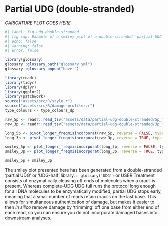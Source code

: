 # Partial UDG (double-stranded)

<!-- ![_CAPTION GOES HERE](assets/images/512px-Salvador_dali_als_Auge.jpg){#fig-double-stranded-caricature} -->

_CARICATURE PLOT GOES HERE_


```r
#| label: fig-udg-double-stranded
#| fig-cap: Example of a smiley plot of a double-stranded 'partial UDG' or 'UDG half' smiley plot. Data taken from library VLI092.A0101 (ERR8958796) of [@Andrades_Valtuena2022-tq]. Damage data generated using [DamageProfiler](/intro.qmd) and plotted using R and tidyverse packages [@Wickham2019-ot].
#| echo: false
#| warning: false
#| error: false

library(glossary)
glossary::glossary_path("glossary.yml")
glossary::glossary_popup("hover")

library(readr)
library(tidyr)
library(dplyr)
library(ggplot2)
library(patchwork)
source("assets/src/R/style.r")
source("assets/src/R/damage-profiler.r")
type_colours <- type_colours_dp

raw_5p <- readr::read_tsv("assets/data/partial-udg-double-stranded/5p_freq_misincorporations.txt", comment = "#")
raw_3p <- readr::read_tsv("assets/data/partial-udg-double-stranded/3p_freq_misincorporations.txt", comment = "#")

long_5p <- pivot_longer_freqmisincorporat(raw_5p, reverse = FALSE, type_colours = type_colours)
long_3p <- pivot_longer_freqmisincorporat(raw_3p, reverse = TRUE, type_colours = type_colours)

smiley_5p <- plot_longer_freqmisincorporat(long_5p, reverse = FALSE, type_colours)
smiley_3p <- plot_longer_freqmisincorporat(long_3p, reverse = TRUE, type_colours)

smiley_5p + smiley_3p

```

The smiley plot presented here has been generated from a double-stranded 'partial UDG' or 'UDG-half' library. `r glossary('UDG')` or USER Treatment consists of enzymatically cleaving off ends of molecules when a uracil is present. Whereas complete-UDG UDG full runs the protocol long enough for all DNA molecules to be enzymatically modified, partial UDG stops early, meaning that a small number of reads retain uracils on the last base. This allows for simultaneous authentication of damage, but makes it easier to then _in silico_ remove damage by 'trimming' off one base from either end of each read, so you can ensure you do not incorporate damaged bases into downstream analyses.

<!-- TODO complete dDescription  -->